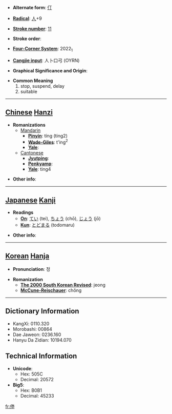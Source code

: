 * '''Alternate form''': [[仃]]

* '''[[Wiktionary:Chinese radical index| Radical]]''': [[Wiktionary:Chinese radical index 人|人]]+9

* '''[[Wiktionary:Chinese total strokes index|Stroke number]]''': [[Wiktionary:Chinese total strokes index 11|11]]

* '''Stroke order''': 

* '''[[Wiktionary:Chinese four corner index|Four-Corner System]]''': 2022<sub>1</sub>

* '''[[Wiktionary:Chinese Cangjie index|Cangjie input]]''': 人卜口弓 (OYRN)

* '''Graphical Significance and Origin''': 

* '''Common Meaning'''
*#stop, suspend, delay
*# suitable


----

== [[Chinese]] [[Hanzi]] ==

* '''Romanizations'''
** [[Mandarin]]
*** '''[[Pinyin]]''': tíng (ting2)
*** '''[[Wade-Giles]]''': t'ing<sup>2</sup>
*** '''[[Yale]]''': 
**[[Cantonese]]
***'''[[Jyutping]]''':
***'''[[Penkyamp]]''': 
***'''[[Yale]]''': ting4

* '''Other info''': 

----

== [[Japanese]] [[Kanji]] ==

* '''Readings'''
** '''[[On]]''': [[てい]] (tei), [[ちょう]] (chō), [[じょう]] (jō)
** '''[[Kun]]''': [[とどまる]] (todomaru)

* '''Other info''':  

----

== [[Korean]] [[Hanja]] ==

* '''Pronunciation''': 정

* '''Romanization'''
** '''[[The 2000 South Korean Revised Romanization|The 2000 South Korean Revised]]''': jeong
** '''[[McCune-Reischauer]]''': chŏng

----

== Dictionary Information ==

* KangXi: 0110.320
* Morobashi: 00864
* Dae Jaweon: 0236.160
* Hanyu Da Zidian: 10194.070

== Technical Information ==

* '''Unicode''':
** Hex: 505C
** Decimal: 20572
* '''Big5''':
** Hex: B0B1
** Decimal: 45233

[[fr:停]]